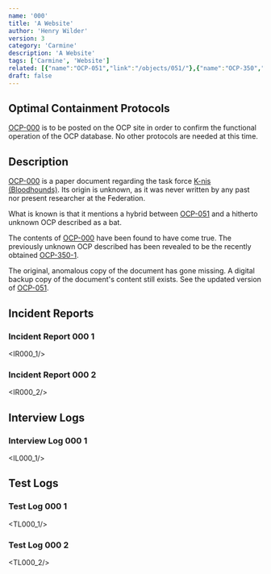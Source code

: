 ```yaml
---
name: '000'
title: 'A Website'
author: 'Henry Wilder'
version: 3
category: 'Carmine'
description: 'A Website'
tags: ['Carmine', 'Website']
related: [{"name":"OCP-051","link":"/objects/051/"},{"name":"OCP-350","link":"/objects/350/"}]
draft: false
---
```


## Optimal Containment Protocols

[OCP-000](ocp/000) is to be posted on the OCP site in order to confirm the functional operation of the OCP database. No other protocols are needed at this time.

## Description

[OCP-000](ocp/000) is a <Blurred>paper document regarding the task force [K-nis (Bloodhounds)](mtf/k-nis).</Blurred> Its origin is unknown, as it was never written by any past nor present researcher at the Federation.

What is known is that it mentions <Blurred>a hybrid between [OCP-051](ocp/051) and a hitherto unknown OCP described as a bat.</Blurred>

The contents of [OCP-000](ocp/000) have been found to have come true. The previously unknown OCP described has been revealed to be the recently obtained [OCP-350-1](ocp/350-1).

The original, anomalous copy of the document has gone missing. A digital backup copy of the document's content still exists. See the updated version of [OCP-051](ocp/051).

## Incident Reports
### Incident Report 000 1
<IR000_1/>
### Incident Report 000 2
<IR000_2/>

## Interview Logs
### Interview Log 000 1
<IL000_1/>

## Test Logs
### Test Log 000 1
<TL000_1/>
### Test Log 000 2
<TL000_2/>
